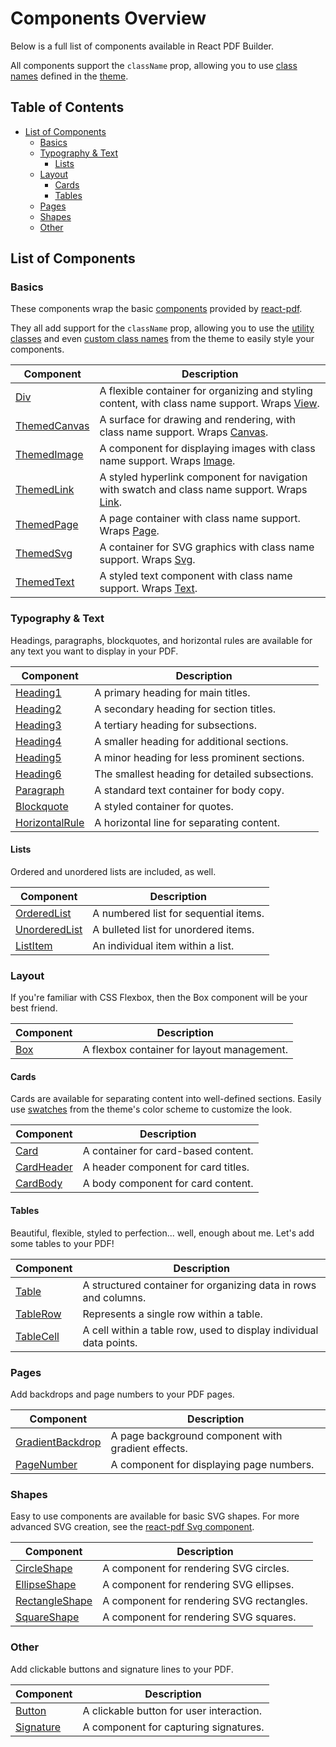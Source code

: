 
<Meta title="Documentation/Components Overview" />

<h1>Components Overview</h1>

Below is a full list of components available in React PDF Builder.

All components support the `className` prop, allowing you to use [class names](https://justinmahar.github.io/react-pdf-builder/?path=/docs/documentation-themes--docs#class-names) defined in the [theme](https://justinmahar.github.io/react-pdf-builder/?path=/docs/documentation-themes--docs).

<h2>Table of Contents</h2>

- [List of Components](#list-of-components)
  - [Basics](#basics)
  - [Typography \& Text](#typography--text)
    - [Lists](#lists)
  - [Layout](#layout)
    - [Cards](#cards)
    - [Tables](#tables)
  - [Pages](#pages)
  - [Shapes](#shapes)
  - [Other](#other)

## List of Components

### Basics

These components wrap the basic [components](https://react-pdf.org/components) provided by [react-pdf](https://react-pdf.org/).

They all add support for the `className` prop, allowing you to use the [utility classes](https://justinmahar.github.io/react-pdf-builder/?path=/docs/documentation-utility-classes--docs) and even [custom class names](https://justinmahar.github.io/react-pdf-builder/?path=/docs/documentation-themes--docs#class-names) from the theme to easily style your components.

| Component                                                                                                                      | Description                                                                                                                            |
| ------------------------------------------------------------------------------------------------------------------------------ | -------------------------------------------------------------------------------------------------------------------------------------- |
| [Div](https://justinmahar.github.io/react-pdf-builder/?path=/docs/documentation-components-basics-div--docs)                   | A flexible container for organizing and styling content, with class name support. Wraps [View](https://react-pdf.org/components#view). |
| [ThemedCanvas](https://justinmahar.github.io/react-pdf-builder/?path=/docs/documentation-components-basics-themedcanvas--docs) | A surface for drawing and rendering, with class name support. Wraps [Canvas](https://react-pdf.org/components#canvas).                 |
| [ThemedImage](https://justinmahar.github.io/react-pdf-builder/?path=/docs/documentation-components-basics-themedimage--docs)   | A component for displaying images with class name support. Wraps [Image](https://react-pdf.org/components#image).                      |
| [ThemedLink](https://justinmahar.github.io/react-pdf-builder/?path=/docs/documentation-components-basics-themedlink--docs)     | A styled hyperlink component for navigation with swatch and class name support. Wraps [Link](https://react-pdf.org/components#link).   |
| [ThemedPage](https://justinmahar.github.io/react-pdf-builder/?path=/docs/documentation-components-basics-themedpage--docs)     | A page container with class name support. Wraps [Page](https://react-pdf.org/components#page).                                         |
| [ThemedSvg](https://justinmahar.github.io/react-pdf-builder/?path=/docs/documentation-components-basics-themedsvg--docs)       | A container for SVG graphics with class name support. Wraps [Svg](https://react-pdf.org/svg).                                          |
| [ThemedText](https://justinmahar.github.io/react-pdf-builder/?path=/docs/documentation-components-basics-themedtext--docs)     | A styled text component with class name support. Wraps [Text](https://react-pdf.org/components#text).                                  |

### Typography & Text

Headings, paragraphs, blockquotes, and horizontal rules are available for any text you want to display in your PDF.

| Component                                                                                                                    | Description                                    |
| ---------------------------------------------------------------------------------------------------------------------------- | ---------------------------------------------- |
| [Heading1](https://justinmahar.github.io/react-pdf-builder/?path=/docs/documentation-components-typography-heading1--docs)   | A primary heading for main titles.             |
| [Heading2](https://justinmahar.github.io/react-pdf-builder/?path=/docs/documentation-components-typography-heading2--docs)   | A secondary heading for section titles.        |
| [Heading3](https://justinmahar.github.io/react-pdf-builder/?path=/docs/documentation-components-typography-heading3--docs)   | A tertiary heading for subsections.            |
| [Heading4](https://justinmahar.github.io/react-pdf-builder/?path=/docs/documentation-components-typography-heading4--docs)   | A smaller heading for additional sections.     |
| [Heading5](https://justinmahar.github.io/react-pdf-builder/?path=/docs/documentation-components-typography-heading5--docs)   | A minor heading for less prominent sections.   |
| [Heading6](https://justinmahar.github.io/react-pdf-builder/?path=/docs/documentation-components-typography-heading6--docs)   | The smallest heading for detailed subsections. |
| [Paragraph](https://justinmahar.github.io/react-pdf-builder/?path=/docs/documentation-components-typography-paragraph--docs) | A standard text container for body copy.       |
| [Blockquote](https://justinmahar.github.io/react-pdf-builder/?path=/docs/documentation-components-blockquote--docs)          | A styled container for quotes.                 |
| [HorizontalRule](https://justinmahar.github.io/react-pdf-builder/?path=/docs/documentation-components-horizontalrule--docs)  | A horizontal line for separating content.      |

#### Lists

Ordered and unordered lists are included, as well.

| Component                                                                                                                       | Description                           |
| ------------------------------------------------------------------------------------------------------------------------------- | ------------------------------------- |
| [OrderedList](https://justinmahar.github.io/react-pdf-builder/?path=/docs/documentation-components-lists-orderedlist--docs)     | A numbered list for sequential items. |
| [UnorderedList](https://justinmahar.github.io/react-pdf-builder/?path=/docs/documentation-components-lists-unorderedlist--docs) | A bulleted list for unordered items.  |
| [ListItem](https://justinmahar.github.io/react-pdf-builder/?path=/docs/documentation-components-lists-listitem--docs)           | An individual item within a list.     |

### Layout

If you're familiar with CSS Flexbox, then the Box component will be your best friend.

| Component                                                                                             | Description                                |
| ----------------------------------------------------------------------------------------------------- | ------------------------------------------ |
| [Box](https://justinmahar.github.io/react-pdf-builder/?path=/docs/documentation-components-box--docs) | A flexbox container for layout management. |

#### Cards

Cards are available for separating content into well-defined sections. Easily use [swatches](https://justinmahar.github.io/react-pdf-builder/?path=/docs/documentation-themes--docs#swatch-colors) from the theme's color scheme to customize the look.

| Component                                                                                                                 | Description                         |
| ------------------------------------------------------------------------------------------------------------------------- | ----------------------------------- |
| [Card](https://justinmahar.github.io/react-pdf-builder/?path=/docs/documentation-components-cards-card--docs)             | A container for card-based content. |
| [CardHeader](https://justinmahar.github.io/react-pdf-builder/?path=/docs/documentation-components-cards-cardheader--docs) | A header component for card titles. |
| [CardBody](https://justinmahar.github.io/react-pdf-builder/?path=/docs/documentation-components-cards-cardbody--docs)     | A body component for card content.  |

#### Tables

Beautiful, flexible, styled to perfection... well, enough about me. Let's add some tables to your PDF!

| Component                                                                                                                | Description                                                        |
| ------------------------------------------------------------------------------------------------------------------------ | ------------------------------------------------------------------ |
| [Table](https://justinmahar.github.io/react-pdf-builder/?path=/docs/documentation-components-tables-table--docs)         | A structured container for organizing data in rows and columns.    |
| [TableRow](https://justinmahar.github.io/react-pdf-builder/?path=/docs/documentation-components-tables-tablerow--docs)   | Represents a single row within a table.                            |
| [TableCell](https://justinmahar.github.io/react-pdf-builder/?path=/docs/documentation-components-tables-tablecell--docs) | A cell within a table row, used to display individual data points. |

### Pages

Add backdrops and page numbers to your PDF pages.

| Component                                                                                                                       | Description                                        |
| ------------------------------------------------------------------------------------------------------------------------------- | -------------------------------------------------- |
| [GradientBackdrop](https://justinmahar.github.io/react-pdf-builder/?path=/docs/documentation-components-gradientbackdrop--docs) | A page background component with gradient effects. |
| [PageNumber](https://justinmahar.github.io/react-pdf-builder/?path=/docs/documentation-components-pagenumber--docs)             | A component for displaying page numbers.           |

### Shapes

Easy to use components are available for basic SVG shapes. For more advanced SVG creation, see the [react-pdf Svg component](https://react-pdf.org/svg).

| Component                                                                                                                          | Description                               |
| ---------------------------------------------------------------------------------------------------------------------------------- | ----------------------------------------- |
| [CircleShape](https://justinmahar.github.io/react-pdf-builder/?path=/docs/documentation-components-shapes-circleshape--docs)       | A component for rendering SVG circles.    |
| [EllipseShape](https://justinmahar.github.io/react-pdf-builder/?path=/docs/documentation-components-shapes-ellipseshape--docs)     | A component for rendering SVG ellipses.   |
| [RectangleShape](https://justinmahar.github.io/react-pdf-builder/?path=/docs/documentation-components-shapes-rectangleshape--docs) | A component for rendering SVG rectangles. |
| [SquareShape](https://justinmahar.github.io/react-pdf-builder/?path=/docs/documentation-components-shapes-squareshape--docs)       | A component for rendering SVG squares.    |

### Other

Add clickable buttons and signature lines to your PDF.

| Component                                                                                                         | Description                              |
| ----------------------------------------------------------------------------------------------------------------- | ---------------------------------------- |
| [Button](https://justinmahar.github.io/react-pdf-builder/?path=/docs/documentation-components-button--docs)       | A clickable button for user interaction. |
| [Signature](https://justinmahar.github.io/react-pdf-builder/?path=/docs/documentation-components-signature--docs) | A component for capturing signatures.    |